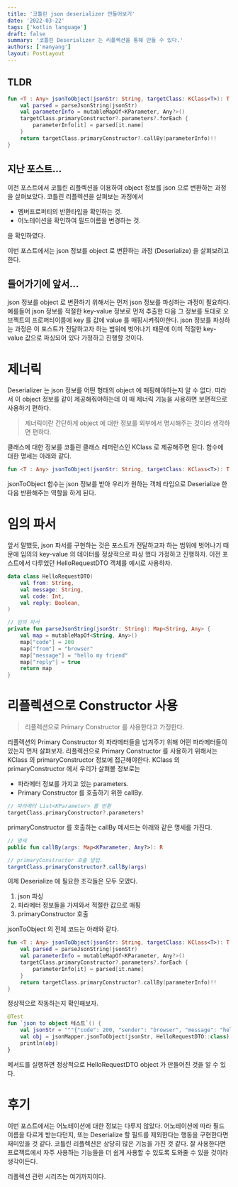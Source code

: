 ```yaml
---
title: '코틀린 json deserializer 만들어보기'
date: '2022-03-22'
tags: ['kotlin language']
draft: false
summary: '코틀린 Deserializer 는 리플렉션을 통해 만들 수 있다.'
authors: ['manyang']
layout: PostLayout
---
```


## TLDR

```kotlin
fun <T : Any> jsonToObject(jsonStr: String, targetClass: KClass<T>): T {
    val parsed = parseJsonString(jsonStr)
    val parameterInfo = mutableMapOf<KParameter, Any?>()
    targetClass.primaryConstructor?.parameters?.forEach {
        parameterInfo[it] = parsed[it.name]
    }
    return targetClass.primaryConstructor?.callBy(parameterInfo)!!
}
```

## 지난 포스트...

이전 포스트에서 코틀린 리플렉션을 이용하여 object 정보를 json 으로 변환하는 과정을 살펴보았다.
코틀린 리플렉션을 살펴보는 과정에서

- 멤버프로퍼티의 반환타입을 확인하는 것.
- 어노테이션을 확인하여 필드이름을 변경하는 것.

을 확인하였다.

이번 포스트에서는 json 정보를 object 로 변환하는 과정 (Deserialize) 을 살펴보려고 한다.

## 들어가기에 앞서...

json 정보를 object 로 변환하기 위해서는 먼저 json 정보를 파싱하는 과정이 필요하다. 예를들어 json 정보를 적절한 key-value 정보로 먼저 추출한 다음
그 정보를 토대로 오브젝트의 프로퍼티이름에 key 를 값에 value 를 매핑시켜줘야한다. json 정보를 파싱하는 과정은 이 포스트가 전달하고자 하는 범위에 벗어나기 때문에
이미 적절한 key-value 값으로 파싱되어 있다 가정하고 진행할 것이다.

# 제너릭

Deserializer 는 json 정보를 어떤 형태의 object 에 매핑해야하는지 알 수 없다. 따라서 이 object 정보를 같이 제공해줘야하는데 이 때 제너릭 기능을 사용하면
보편적으로 사용하기 편하다.

> 제너릭이란 간단하게 object 에 대한 정보를 외부에서 명시해주는 것이라 생각하면 편하다.

클래스에 대한 정보를 코틀린 클래스 레퍼런스인 KClass 로 제공해주면 된다.
함수에 대한 명세는 아래와 같다.

```kotlin
fun <T : Any> jsonToObject(jsonStr: String, targetClass: KClass<T>): T
```

jsonToObject 함수는 json 정보를 받아 우리가 원하는 객체 타입으로 Deserialize 한 다음 반환해주는 역할을 하게 된다.

# 임의 파서

앞서 말했듯, json 파서를 구현하는 것은 포스트가 전달하고자 하는 범위에 벗어나기 때문에 임의의 key-value 의 데이터를 정상적으로 파싱 했다 가정하고 진행하자.
이전 포스트에서 다루었던 HelloRequestDTO 객체를 예시로 사용하자.

```kotlin
data class HelloRequestDTO(
    val from: String,
    val message: String,
    val code: Int,
    val reply: Boolean,
)
```

```kotlin
// 임의 파서
private fun parseJsonString(jsonStr: String): Map<String, Any> {
    val map = mutableMapOf<String, Any>()
    map["code"] = 200
    map["from"] = "browser"
    map["message"] = "hello my friend"
    map["reply"] = true
    return map
}
```

# 리플렉션으로 Constructor 사용

> 리플렉션으로 Primary Constructor 를 사용한다고 가정한다.

리플렉션의 Primary Constructor 의 파라메터들을 넘겨주기 위해 어떤 파라메터들이 있는지 먼저 살펴보자.
리플렉션으로 Primary Constructor 를 사용하기 위해서는 KClass 의 primaryConstructor 정보에 접근해야한다.
KClass 의 primaryConstructor 에서 우리가 살펴볼 정보로는

- 파라메터 정보를 가지고 있는 parameters.
- Primary Constructor 를 호출하기 위한 callBy.

```kotlin
// 파라메터 List<KParameter> 를 반환
targetClass.primaryConstructor?.parameters?
```

primaryConstructor 를 호출하는 callBy 메서드는 아래와 같은 명세를 가진다.

```kotlin
// 명세
public fun callBy(args: Map<KParameter, Any?>): R

// primaryConstructor 호출 방법.
targetClass.primaryConstructor?.callBy(args)
```

이제 Deserialize 에 필요한 조각들은 모두 모였다.

1. json 파싱
2. 파라메터 정보들을 가져와서 적절한 값으로 매핑
3. primaryConstructor 호출

jsonToObject 의 전체 코드는 아래와 같다.

```kotlin
fun <T : Any> jsonToObject(jsonStr: String, targetClass: KClass<T>): T {
    val parsed = parseJsonString(jsonStr)
    val parameterInfo = mutableMapOf<KParameter, Any?>()
    targetClass.primaryConstructor?.parameters?.forEach {
        parameterInfo[it] = parsed[it.name]
    }
    return targetClass.primaryConstructor?.callBy(parameterInfo)!!
}
```

정상적으로 작동하는지 확인해보자.

```kotlin
@Test
fun `json to object 테스트`() {
    val jsonStr = """{"code": 200, "sender": "browser", "message": "hello", "reply": false}"""
    val obj = jsonMapper.jsonToObject(jsonStr, HelloRequestDTO::class)
    println(obj)
}
```

메서드를 실행하면 정상적으로 HelloRequestDTO object 가 만들어진 것을 알 수 있다.

# 후기

이번 포스트에서는 어노테이션에 대한 정보는 다루지 않았다. 어노테이션에 따라 필드 이름을 다르게 받는다던지, 또는 Deserialize 할 필드를 제외한다는 행동을 구현한다면 재미있을 것 같다.
코틀린 리플렉션은 상당히 많은 기능을 가진 것 같다. 잘 사용한다면 프로젝트에서 자주 사용하는 기능들을 더 쉽게 사용할 수 있도록 도와줄 수 있을 것이라 생각이든다.

리플렉션 관련 시리즈는 여기까지이다.
